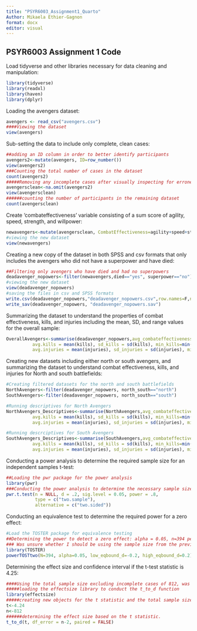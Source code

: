 ```yaml
---
title: "PSYR6003_Assignment1_Quarto"
Author: Mikaela Ethier-Gagnon
format: docx
editor: visual
---
```


## PSYR6003 Assignment 1 Code

Load tidyverse and other libraries necessary for data cleaning and manipulation:

```r
library(tidyverse)
library(readxl)
library(haven)
library(dplyr)
```

Loading the avengers dataset:

```r
avengers <- read_csv("avengers.csv")
####Viewing the dataset 
view(avengers)
```

Sub-setting the data to include only complete, clean cases:

```r
##adding an ID column in order to better identify participants 
avengers2<-mutate(avengers, ID=row_number())
view(avengers2)
###Counting the total number of cases in the dataset
count(avengers2)
#####Removing any incomplete cases after visually inspecting for erroneous cases 
avengersclean<-na.omit(avengers2)
view(avengersclean)
######counting the number of participants in the remaining dataset
count(avengersclean)
```

Create 'combateffectiveness' variable consisting of a sum score of agility, speed, strength, and willpower:

```r
newavengers<-mutate(avengersclean, CombatEffectiveness=agility+speed+strength+willpower)
#viewing the new dataset
view(newavengers)
```

Creating a new copy of the dataset in both SPSS and csv formats that only includes the avengers who did not have a superpower and have died:

```r
##Filtering only avengers who have died and had no superpowers 
deadavenger_nopowers<-filter(newavengers,died=="yes", superpower=="no")
#viewing the new dataset
view(deadavenger_nopowers)
#saving the files in csv and SPSS formats
write.csv(deadavenger_nopowers,"deadavenger_nopowers.csv",row.names=F,na="")
write_sav(deadavenger_nopowers, "deadavenger_nopowers.sav")
```

Summarizing the dataset to understand the properties of combat effectiveness, kills, and injuries including the mean, SD, and range values for the overall sample:

```r
OverallAvengers<-summarise(deadavenger_nopowers,avg_combateffectiveness = mean(CombatEffectiveness), sd_combateffectiveness = sd(CombatEffectiveness), min_combateffectiveness=min(CombatEffectiveness), max_combateffectiveness=max(CombatEffectiveness), 
          avg.kills = mean(kills), sd_kills = sd(kills), min_kills=min(kills), max_kills=max(kills),
          avg.injuries = mean(injuries), sd_injuries = sd(injuries), min_injuries=min(injuries), max_injuries=max(injuries))
```

Creating new datasets including either north or south avengers, and summarizing the dataset to understand combat effectiveness, kills, and injuries for North and south battlefields:

```r
#Creating filtered datasets for the north and south battlefields 
NorthAvengers<-filter(deadavenger_nopowers, north_south=="north")
SouthAvengers<-filter(deadavenger_nopowers, north_south=="south")

#Running descriptives for North Avengers
NorthAvengers_Descriptives<-summarise(NorthAvengers,avg_combateffectiveness = mean(CombatEffectiveness), sd_combateffectiveness = sd(CombatEffectiveness), min_combateffectiveness=min(CombatEffectiveness), max_combateffectiveness=max(CombatEffectiveness), 
          avg.kills = mean(kills), sd_kills = sd(kills), min_kills=min(kills), max_kills=max(kills),
          avg.injuries = mean(injuries), sd_injuries = sd(injuries), min_injuries=min(injuries), max_injuries=max(injuries))

#Running descrciptives for South Avengers
SouthAvengers_Descriptives<-summarise(SouthAvengers,avg_combateffectiveness = mean(CombatEffectiveness), sd_combateffectiveness = sd(CombatEffectiveness), min_combateffectiveness=min(CombatEffectiveness), max_combateffectiveness=max(CombatEffectiveness), 
          avg.kills = mean(kills), sd_kills = sd(kills), min_kills=min(kills), max_kills=max(kills),
          avg.injuries = mean(injuries), sd_injuries = sd(injuries), min_injuries=min(injuries), max_injuries=max(injuries))

```

Conducting a power analysis to determine the required sample size for an independent samples t-test:

```r
##Loading the pwr package for the power analysis
library(pwr)
###Conducting the power analysis to determine the necessary sample size to achieve an effect of d=0.2, at a two-sided alpha level of 0.05, with 80% power
pwr.t.test(n = NULL, d = .2, sig.level = 0.05, power = .8, 
           type = c("two.sample"),
           alternative = c("two.sided"))
```

Conducting an equivalence test to determine the required power for a zero effect:

```r
#Load the TOSTER package for equivalence testing
##Determining the power to detect a zero effect: alpha = 0.05, n=394 per group as determined by the previous power analysis, equivalence bounds of Cohen's d = -0.2 and Cohen's d = 0.2, assuming true effect = 0
### Was unsure whether I should be using the sample size from the previous question or the total sample size collected due to question wording 
library(TOSTER)
powerTOSTtwo(N=394, alpha=0.05, low_eqbound_d=-0.2, high_eqbound_d=0.2)
```

Determining the effect size and confidence interval if the t-test statistic is 4.25:

```r
####Using the total sample size excluding incomplete cases of 812, was unsure due to question wording as to whether it would be this sample or the sample achieved from the previous questions
#####loading the effectsize library to conduct the t_to_d function 
library(effectsize)
#####creating new objects for the t statistic and the total sample size 
t<-4.24
n<-812 
######determining the effect size based on the t statistic. 
t_to_d(t, df_error = n-2, paired = FALSE)
```
